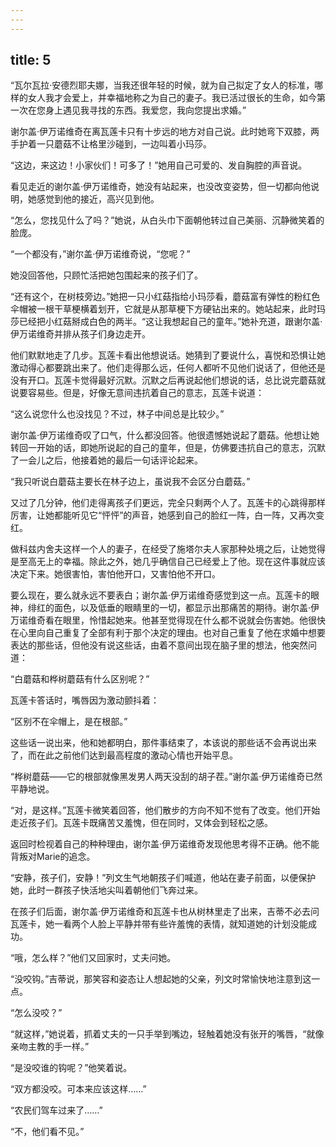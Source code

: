 ```yaml
---
---
---
```

title: 5
---




“瓦尔瓦拉·安德烈耶夫娜，当我还很年轻的时候，就为自己拟定了女人的标准，哪样的女人我才会爱上，并幸福地称之为自己的妻子。我已活过很长的生命，如今第一次在您身上遇见我寻找的东西。我爱您，我向您提出求婚。”

谢尔盖·伊万诺维奇在离瓦莲卡只有十步远的地方对自己说。此时她弯下双膝，两手护着一只蘑菇不让格里沙碰到，一边叫着小玛莎。

“这边，来这边！小家伙们！可多了！”她用自己可爱的、发自胸腔的声音说。

看见走近的谢尔盖·伊万诺维奇，她没有站起来，也没改变姿势，但一切都向他说明，她感觉到他的接近，高兴见到他。

“怎么，您找见什么了吗？”她说，从白头巾下面朝他转过自己美丽、沉静微笑着的脸庞。

“一个都没有，”谢尔盖·伊万诺维奇说，“您呢？”

她没回答他，只顾忙活把她包围起来的孩子们了。

“还有这个，在树枝旁边。”她把一只小红菇指给小玛莎看，蘑菇富有弹性的粉红色伞帽被一根干草梗横着划开，它就是从那草梗下方硬钻出来的。她站起来，此时玛莎已经把小红菇掰成白色的两半。“这让我想起自己的童年。”她补充道，跟谢尔盖·伊万诺维奇并排从孩子们身边走开。

他们默默地走了几步。瓦莲卡看出他想说话。她猜到了要说什么，喜悦和恐惧让她激动得心都要跳出来了。他们走得那么远，任何人都听不见他们说话了，但他还是没有开口。瓦莲卡觉得最好沉默。沉默之后再说起他们想说的话，总比说完蘑菇就说要容易些。但是，好像无意间违抗着自己的意志，瓦莲卡说道：

“这么说您什么也没找见？不过，林子中间总是比较少。”

谢尔盖·伊万诺维奇叹了口气，什么都没回答。他很遗憾她说起了蘑菇。他想让她转回一开始的话，即她所说起的自己的童年，但是，仿佛要违抗自己的意志，沉默了一会儿之后，他接着她的最后一句话评论起来。

“我只听说白蘑菇主要长在林子边上，虽说我不会区分白蘑菇。”

又过了几分钟，他们走得离孩子们更远，完全只剩两个人了。瓦莲卡的心跳得那样厉害，让她都能听见它“怦怦”的声音，她感到自己的脸红一阵，白一阵，又再次变红。

做科兹内舍夫这样一个人的妻子，在经受了施塔尔夫人家那种处境之后，让她觉得是至高无上的幸福。除此之外，她几乎确信自己已经爱上了他。现在这件事就应该决定下来。她很害怕，害怕他开口，又害怕他不开口。

要么现在，要么就永远不要表白；谢尔盖·伊万诺维奇感觉到这一点。瓦莲卡的眼神，绯红的面色，以及低垂的眼睛里的一切，都显示出那痛苦的期待。谢尔盖·伊万诺维奇看在眼里，怜惜起她来。他甚至觉得现在什么都不说就会伤害她。他很快在心里向自己重复了全部有利于那个决定的理由。也对自己重复了他在求婚中想要表达的那些话，但他没有说这些话，由着不意间出现在脑子里的想法，他突然问道：

“白蘑菇和桦树蘑菇有什么区别呢？”

瓦莲卡答话时，嘴唇因为激动颤抖着：

“区别不在伞帽上，是在根部。”

这些话一说出来，他和她都明白，那件事结束了，本该说的那些话不会再说出来了，而在此之前他们达到最高程度的激动心情也开始平息。

“桦树蘑菇——它的根部就像黑发男人两天没刮的胡子茬。”谢尔盖·伊万诺维奇已然平静地说。

“对，是这样。”瓦莲卡微笑着回答，他们散步的方向不知不觉有了改变。他们开始走近孩子们。瓦莲卡既痛苦又羞愧，但在同时，又体会到轻松之感。

返回时检视着自己的种种理由，谢尔盖·伊万诺维奇发现他思考得不正确。他不能背叛对Marie的追念。

“安静，孩子们，安静！”列文生气地朝孩子们喊道，他站在妻子前面，以便保护她，此时一群孩子快活地尖叫着朝他们飞奔过来。

在孩子们后面，谢尔盖·伊万诺维奇和瓦莲卡也从树林里走了出来，吉蒂不必去问瓦莲卡，她一看两个人脸上平静并带有些许羞愧的表情，就知道她的计划没能成功。

“哦，怎么样？”他们又回家时，丈夫问她。

“没咬钩。”吉蒂说，那笑容和姿态让人想起她的父亲，列文时常愉快地注意到这一点。

“怎么没咬？”

“就这样，”她说着，抓着丈夫的一只手举到嘴边，轻触着她没有张开的嘴唇，“就像亲吻主教的手一样。”

“是没咬谁的钩呢？”他笑着说。

“双方都没咬。可本来应该这样……”

“农民们驾车过来了……”

“不，他们看不见。”